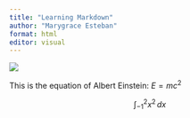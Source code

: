 ```yaml
---
title: "Learning Markdown"
author: "Marygrace Esteban"
format: html
editor: visual
---
```


![](lmpics.png)

This is the equation of Albert Einstein: $E=mc^{2}$

$$
 \int_{-1}^{2} x^2 \,dx 
$$

